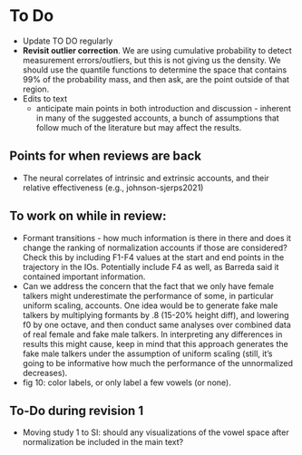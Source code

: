 # To Do

  * Update TO DO regularly
  * **Revisit outlier correction**. We are using cumulative probability to detect measurement errors/outliers, but this is not giving us the density. We should use the quantile functions to determine the space that contains 99% of the probability mass, and then ask, are the point outside of that region.
  * Edits to text
    * anticipate main points in both introduction and discussion - inherent in many of the suggested accounts, a bunch of assumptions that follow much of the literature but may affect the results.
  
## Points for when reviews are back
  * The neural correlates of intrinsic and extrinsic accounts, and their relative effectiveness (e.g., johnson-sjerps2021)

## To work on while in review:
  * Formant transitions - how much information is there in there and does it change the ranking of normalization accounts if those are considered? Check this by including F1-F4 values at the start and end points in the trajectory in the IOs. Potentially include F4 as well, as Barreda said it contained important information.
  * Can we address the concern that the fact that we only have female talkers might underestimate the performance of some, in particular uniform scaling, accounts. One idea would be to generate fake male talkers by multiplying formants by .8 (15-20% height diff), and lowering f0 by one octave, and then conduct same analyses over combined data of real female and fake male talkers. In interpreting any differences in results this might cause, keep in mind that this approach generates the fake male talkers under the assumption of uniform scaling (still, it's going to be informative how much the performance of the unnormalized decreases).
  * fig 10: color labels, or only label a few vowels (or none).
  
## To-Do during revision 1
  * Moving study 1 to SI: should any visualizations of the vowel space after normalization be included in the main text?
